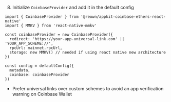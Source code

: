8. Initialize `CoinbaseProvider` and add it in the default config

```tsx
import { CoinbaseProvider } from '@reown/appkit-coinbase-ethers-react-native'
import { MMKV } from 'react-native-mmkv'

const coinbaseProvider = new CoinbaseProvider({
  redirect: 'https://your-app-universal-link.com' || 'YOUR_APP_SCHEME://',
  rpcUrl: mainnet.rpcUrl,
  storage: new MMKV() // needed if using react native new architecture
})

const config = defaultConfig({
  metadata,
  coinbase: coinbaseProvider
})
```

* Prefer universal links over custom schemes to avoid an app verification warning on Coinbase Wallet
